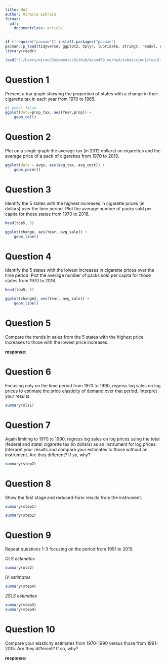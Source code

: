 ```yaml
---
title: HW3
author: Miracle Ephraim
format:
  pdf:
    documentclass: article
---
```


```r

if (!require("pacman")) install.packages("pacman")
pacman::p_load(tidyverse, ggplot2, dplyr, lubridate, stringr, readxl, data.table, gdata)
library(readr)

load("C:/Users/mirac/Documents/GitHub/econ470_ma/hw3/submission1/results/hw_workspace.Rdata")

```

# Question 1

Present a bar graph showing the proportion of states with a change in their cigarette tax in each year from 1970 to 1985.

```r

#| echo: false
ggplot(data=prop_tax, aes(Year,prop)) +
    geom_col() 

```


# Question 2

Plot on a single graph the average tax (in 2012 dollars) on cigarettes and the average price of a pack of cigarettes from 1970 to 2018.

```r


ggplot(data = avgs, aes(avg_tax, avg_cost)) +
    geom_point()

```


# Question 3

Identify the 5 states with the highest increases in cigarette prices (in dollars) over the time period. Plot the average number of packs sold per capita for those states from 1970 to 2018.

```r

head(top5, 5)

ggplot(change, aes(Year, avg_sale)) +
    geom_line()

```


# Question 4

Identify the 5 states with the lowest increases in cigarette prices over the time period. Plot the average number of packs sold per capita for those states from 1970 to 2018.

```r

head(low5, 5)

ggplot(change2, aes(Year, avg_sale)) +
    geom_line()

```


# Question 5

Compare the trends in sales from the 5 states with the highest price increases to those with the lowest price increases.

**response:**


# Question 6

Focusing only on the time period from 1970 to 1990, regress log sales on log prices to estimate the price elasticity of demand over that period. Interpret your results.

```r

summary(ols1)

```

# Question 7

Again limiting to 1970 to 1990, regress log sales on log prices using the total (federal and state) cigarette tax (in dollars) as an instrument for log prices. Interpret your results and compare your estimates to those without an instrument. Are they different? If so, why?

```r

summary(step2)

```


# Question 8

Show the first stage and reduced-form results from the instrument.

```r

summary(step1)

summary(step2)

```


# Question 9 

Repeat questions 1-3 focusing on the period from 1991 to 2015.

*OLS estimates*
```r

summary(ols2)

```


*IV estimates*
```r

summary(step4)

```


*2SLS estimates*
```r

summary(step3)
summary(step4)

```


# Question 10 

Compare your elasticity estimates from 1970-1990 versus those from 1991-2015. Are they different? If so, why?

**response:**